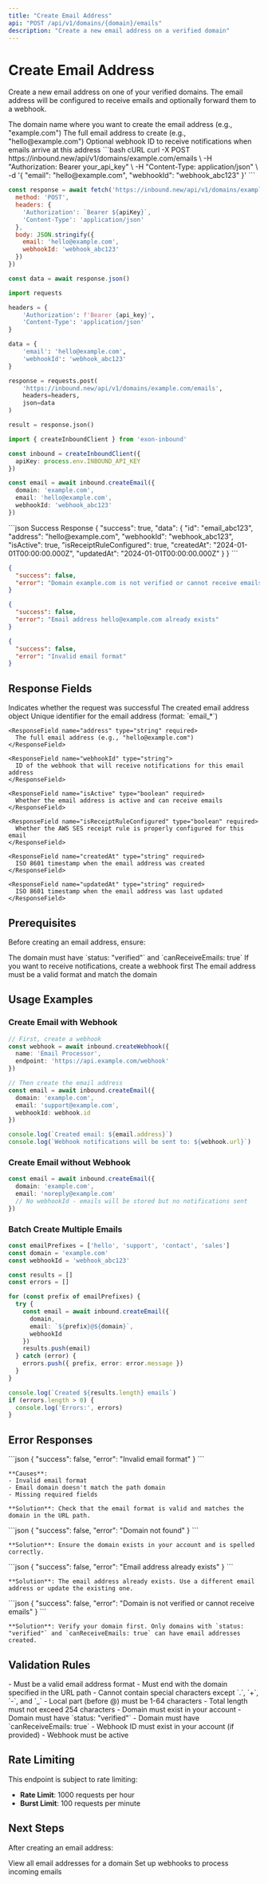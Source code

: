 ```yaml
---
title: "Create Email Address"
api: "POST /api/v1/domains/{domain}/emails"
description: "Create a new email address on a verified domain"
---
```


# Create Email Address

Create a new email address on one of your verified domains. The email address will be configured to receive emails and optionally forward them to a webhook.

<ParamField path="domain" type="string" required>
  The domain name where you want to create the email address (e.g., "example.com")
</ParamField>

<ParamField body="email" type="string" required>
  The full email address to create (e.g., "hello@example.com")
</ParamField>

<ParamField body="webhookId" type="string">
  Optional webhook ID to receive notifications when emails arrive at this address
</ParamField>

<RequestExample>
```bash cURL
curl -X POST https://inbound.new/api/v1/domains/example.com/emails \
  -H "Authorization: Bearer your_api_key" \
  -H "Content-Type: application/json" \
  -d '{
    "email": "hello@example.com",
    "webhookId": "webhook_abc123"
  }'
```

```javascript JavaScript
const response = await fetch('https://inbound.new/api/v1/domains/example.com/emails', {
  method: 'POST',
  headers: {
    'Authorization': `Bearer ${apiKey}`,
    'Content-Type': 'application/json'
  },
  body: JSON.stringify({
    email: 'hello@example.com',
    webhookId: 'webhook_abc123'
  })
})

const data = await response.json()
```

```python Python
import requests

headers = {
    'Authorization': f'Bearer {api_key}',
    'Content-Type': 'application/json'
}

data = {
    'email': 'hello@example.com',
    'webhookId': 'webhook_abc123'
}

response = requests.post(
    'https://inbound.new/api/v1/domains/example.com/emails',
    headers=headers,
    json=data
)

result = response.json()
```

```typescript TypeScript SDK
import { createInboundClient } from 'exon-inbound'

const inbound = createInboundClient({
  apiKey: process.env.INBOUND_API_KEY
})

const email = await inbound.createEmail({
  domain: 'example.com',
  email: 'hello@example.com',
  webhookId: 'webhook_abc123'
})
```
</RequestExample>

<ResponseExample>
```json Success Response
{
  "success": true,
  "data": {
    "id": "email_abc123",
    "address": "hello@example.com",
    "webhookId": "webhook_abc123",
    "isActive": true,
    "isReceiptRuleConfigured": true,
    "createdAt": "2024-01-01T00:00:00.000Z",
    "updatedAt": "2024-01-01T00:00:00.000Z"
  }
}
```

```json Error Response - Domain Not Verified
{
  "success": false,
  "error": "Domain example.com is not verified or cannot receive emails"
}
```

```json Error Response - Email Already Exists
{
  "success": false,
  "error": "Email address hello@example.com already exists"
}
```

```json Error Response - Invalid Email Format
{
  "success": false,
  "error": "Invalid email format"
}
```
</ResponseExample>

## Response Fields

<ResponseField name="success" type="boolean" required>
  Indicates whether the request was successful
</ResponseField>

<ResponseField name="data" type="object" required>
  The created email address object

  <Expandable title="Email Address Object">
    <ResponseField name="id" type="string" required>
      Unique identifier for the email address (format: `email_*`)
    </ResponseField>
    
    <ResponseField name="address" type="string" required>
      The full email address (e.g., "hello@example.com")
    </ResponseField>
    
    <ResponseField name="webhookId" type="string">
      ID of the webhook that will receive notifications for this email address
    </ResponseField>
    
    <ResponseField name="isActive" type="boolean" required>
      Whether the email address is active and can receive emails
    </ResponseField>
    
    <ResponseField name="isReceiptRuleConfigured" type="boolean" required>
      Whether the AWS SES receipt rule is properly configured for this email
    </ResponseField>
    
    <ResponseField name="createdAt" type="string" required>
      ISO 8601 timestamp when the email address was created
    </ResponseField>
    
    <ResponseField name="updatedAt" type="string" required>
      ISO 8601 timestamp when the email address was last updated
    </ResponseField>
  </Expandable>
</ResponseField>

## Prerequisites

Before creating an email address, ensure:

<Steps>
  <Step title="Domain is Verified">
    The domain must have `status: "verified"` and `canReceiveEmails: true`
  </Step>
  
  <Step title="Webhook is Created (Optional)">
    If you want to receive notifications, create a webhook first
  </Step>
  
  <Step title="Valid Email Format">
    The email address must be a valid format and match the domain
  </Step>
</Steps>

## Usage Examples

### Create Email with Webhook

```typescript
// First, create a webhook
const webhook = await inbound.createWebhook({
  name: 'Email Processor',
  endpoint: 'https://api.example.com/webhook'
})

// Then create the email address
const email = await inbound.createEmail({
  domain: 'example.com',
  email: 'support@example.com',
  webhookId: webhook.id
})

console.log(`Created email: ${email.address}`)
console.log(`Webhook notifications will be sent to: ${webhook.url}`)
```

### Create Email without Webhook

```typescript
const email = await inbound.createEmail({
  domain: 'example.com',
  email: 'noreply@example.com'
  // No webhookId - emails will be stored but no notifications sent
})
```

### Batch Create Multiple Emails

```typescript
const emailPrefixes = ['hello', 'support', 'contact', 'sales']
const domain = 'example.com'
const webhookId = 'webhook_abc123'

const results = []
const errors = []

for (const prefix of emailPrefixes) {
  try {
    const email = await inbound.createEmail({
      domain,
      email: `${prefix}@${domain}`,
      webhookId
    })
    results.push(email)
  } catch (error) {
    errors.push({ prefix, error: error.message })
  }
}

console.log(`Created ${results.length} emails`)
if (errors.length > 0) {
  console.log('Errors:', errors)
}
```

## Error Responses

<AccordionGroup>
  <Accordion title="400 Bad Request">
    ```json
    {
      "success": false,
      "error": "Invalid email format"
    }
    ```
    
    **Causes**:
    - Invalid email format
    - Email domain doesn't match the path domain
    - Missing required fields
    
    **Solution**: Check that the email format is valid and matches the domain in the URL path.
  </Accordion>
  
  <Accordion title="404 Not Found">
    ```json
    {
      "success": false,
      "error": "Domain not found"
    }
    ```
    
    **Solution**: Ensure the domain exists in your account and is spelled correctly.
  </Accordion>
  
  <Accordion title="409 Conflict">
    ```json
    {
      "success": false,
      "error": "Email address already exists"
    }
    ```
    
    **Solution**: The email address already exists. Use a different email address or update the existing one.
  </Accordion>
  
  <Accordion title="422 Unprocessable Entity">
    ```json
    {
      "success": false,
      "error": "Domain is not verified or cannot receive emails"
    }
    ```
    
    **Solution**: Verify your domain first. Only domains with `status: "verified"` and `canReceiveEmails: true` can have email addresses created.
  </Accordion>
</AccordionGroup>

## Validation Rules

<AccordionGroup>
  <Accordion title="Email Format">
    - Must be a valid email address format
    - Must end with the domain specified in the URL path
    - Cannot contain special characters except `.`, `+`, `-`, and `_`
    - Local part (before @) must be 1-64 characters
    - Total length must not exceed 254 characters
  </Accordion>
  
  <Accordion title="Domain Requirements">
    - Domain must exist in your account
    - Domain must have `status: "verified"`
    - Domain must have `canReceiveEmails: true`
  </Accordion>
  
  <Accordion title="Webhook Requirements">
    - Webhook ID must exist in your account (if provided)
    - Webhook must be active
  </Accordion>
</AccordionGroup>

## Rate Limiting

This endpoint is subject to rate limiting:
- **Rate Limit**: 1000 requests per hour
- **Burst Limit**: 100 requests per minute

## Next Steps

After creating an email address:

<CardGroup cols={2}>
  <Card
    title="List Email Addresses"
    icon="list"
    href="/api-reference/emails/list-emails"
  >
    View all email addresses for a domain
  </Card>
  <Card
    title="Create Webhook"
    icon="webhook"
    href="/api-reference/webhooks/create-webhook"
  >
    Set up webhooks to process incoming emails
  </Card>
</CardGroup> 
